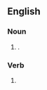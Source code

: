 ==English==

===Noun===
{{head|en|noun form}}

# {{plural of|undercurrent|lang=en}}.

===Verb===
{{head|en|verb form}}

# {{en-third-person singular of|undercurrent}}